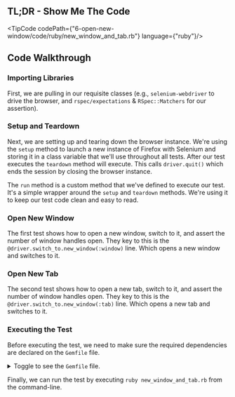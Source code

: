 
## TL;DR - Show Me The Code

<TipCode codePath={"6-open-new-window/code/ruby/new_window_and_tab.rb"} language={"ruby"}/>

## Code Walkthrough

### Importing Libraries

First, we are pulling in our requisite classes (e.g., `selenium-webdriver` to drive the browser,
and `rspec/expectations` & `RSpec::Matchers` for our assertion).

### Setup and Teardown

Next, we are setting up and tearing down the browser instance. We're using the `setup` method to launch a new
instance of Firefox with Selenium and storing it in a class variable that we'll use throughout all tests. After our
test executes the `teardown` method will execute. This calls `driver.quit()` which ends the session by closing the
browser instance.

The `run` method is a custom method that we've defined to execute our test. It's a simple wrapper around the `setup`
and `teardown` methods. We're using it to keep our test code clean and easy to read.

### Open New Window

The first test shows how to open a new window, switch to it, and assert the number of window handles open. They key
to this is the `@driver.switch_to.new_window(:window)` line. Which opens a new window and switches to it.

### Open New Tab

The second test shows how to open a new tab, switch to it, and assert the number of window handles open. They key to
this is the `@driver.switch_to.new_window(:tab)` line. Which opens a new tab and switches to it.

### Executing the Test

Before executing the test, we need to make sure the required dependencies are declared on the `Gemfile` file.

<details>
    <summary>Toggle to see the <code>Gemfile</code> file.</summary>
    <div>
        <TipCode codePath={"6-open-new-window/code/ruby/Gemfile"} language={"txt"}/>
    </div>
</details>


Finally, we can run the test by executing `ruby new_window_and_tab.rb` from the command-line.
